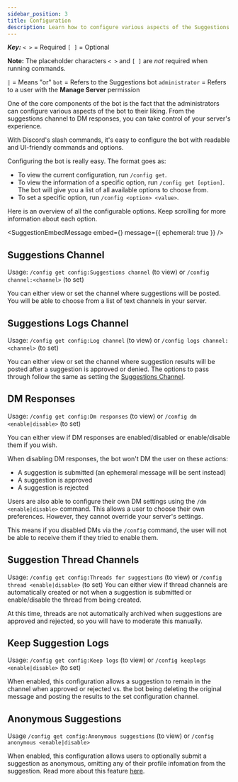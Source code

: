 ```yaml
---
sidebar_position: 3
title: Configuration
description: Learn how to configure various aspects of the Suggestions bot.
---
```


_**Key:**_
`< >` = Required
`[ ]` = Optional

**Note:** The placeholder characters `< >` and `[ ]` are *not* required when running commands.

`|` = Means "or"
`bot` = Refers to the Suggestions bot
`administrator` = Refers to a user with the **Manage Server** permission

One of the core components of the bot is the fact that the administrators can configure various aspects of the bot to their liking. From the suggestions channel to DM responses, you can take control of your server's experience.

With Discord's slash commands, it's easy to configure the bot with readable and UI-friendly commands and options.

Configuring the bot is really easy. The format goes as:
- To view the current configuration, run `/config get`.
- To view the information of a specific option, run `/config get [option]`. The bot will give you a list of all available options to choose from.
- To set a specific option, run `/config <option> <value>`.

Here is an overview of all the configurable options. Keep scrolling for more information about each option.

<SuggestionEmbedMessage
  embed={<ServerConfiguration />}
  message={{ ephemeral: true }}
/>

## Suggestions Channel
Usage: `/config get config:Suggestions channel` (to view) or `/config channel:<channel>` (to set)

You can either view or set the channel where suggestions will be posted. You will be able to choose from a list of text channels in your server.

## Suggestions Logs Channel
Usage: `/config get config:Log channel` (to view) or `/config logs channel:<channel>` (to set)

You can either view or set the channel where suggestion results will be posted after a suggestion is approved or denied. The options to pass through follow the same as setting the [Suggestions Channel](#suggestions-channel).

## DM Responses
Usage: `/config get config:Dm responses` (to view) or `/config dm <enable|disable>` (to set)

You can either view if DM responses are enabled/disabled or enable/disable them if you wish.

When disabling DM responses, the bot won't DM the user on these actions:

- A suggestion is submitted (an ephemeral message will be sent instead)
- A suggestion is approved
- A suggestion is rejected

Users are also able to configure their own DM settings using the `/dm <enable|disable>` command. This allows a user to choose their own preferences. However, they cannot override your server's settings.

This means if you disabled DMs via the `/config` command, the user will not be able to receive them if they tried to enable them.

## Suggestion Thread Channels
Usage: `/config get config:Threads for suggestions` (to view) or `/config thread <enable|disable>` (to set)
You can either view if thread channels are automatically created or not when a suggestion is submitted or enable/disable the thread from being created.

<SuggestionThreadMessage />

At this time, threads are not automatically archived when suggestions are approved and rejected, so you will have to moderate this manually.

## Keep Suggestion Logs
Usage: `/config get config:Keep logs` (to view) or `/config keeplogs <enable|disable>` (to set)

When enabled, this configuration allows a suggestion to remain in the channel when approved or rejected vs. the bot being deleting the original message and posting the results to the set configuration channel.

## Anonymous Suggestions
Usage `/config get config:Anonymous suggestions` (to view) or `/config anonymous <enable|disable>`

When enabled, this configuration allows users to optionally submit a suggestion as anonymous, omitting any of their profile infomation from the suggestion. Read more about this feature [here](anonymous-suggestions.mdx).
